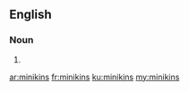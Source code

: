 ==English==

===Noun===
{{head|en|plural}}

# {{plural of|minikin|lang=en|nocat=1}}

[[ar:minikins]]
[[fr:minikins]]
[[ku:minikins]]
[[my:minikins]]